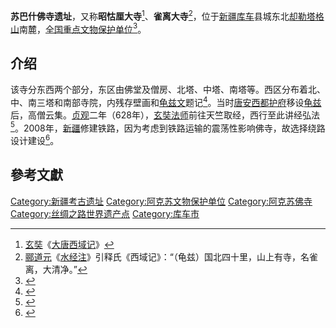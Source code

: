 {{文物保护单位
| 级别 = 全国
| 名称 = 苏巴什佛寺遗址
| 图片 = [[File:SariraCasket.jpg|200px]]
| 说明 = 苏巴什佛寺遗址出土[[龟兹|龟兹]]乐舞图[[舍利|舍利]]盒，藏[[东京国立博物馆|东京国立博物馆]]
| 编号 = 4-45
| 分类 = 古遗址
| 时代 = [[南北朝|南北朝]]－[[唐朝|唐]]
| 所在 = [[新疆维吾尔自治区|新疆]][[库车市|库车市]]
| 登录 = 1998年
| Cat = 新疆全国重点文物保护单位
}}

'''苏巴什佛寺遗址'''，又称'''昭怙厘大寺'''<ref>[[玄奘|玄奘]]《[[大唐西域记|大唐西域记]]》</ref>、'''雀离大寺'''<ref>[[郦道元|郦道元]]《[[水经注|水经注]]》引释氏《西域记》：“（龟兹）国北四十里，山上有寺，名雀离，大清净。”</ref>，位于[[新疆维吾尔自治区|新疆]][[库车市|库车]]县城东北[[却勒塔格山|却勒塔格山]]南麓，[[全国重点文物保护单位|全国重点文物保护单位]]<ref>{{Cite web |url=http://big5.china.com.cn/city/zhuanti/07xjx/2007-06/30/content_8461524.htm |title=新疆庫車蘇巴什佛寺遺址：蒼涼中訴說輝煌 |access-date=2010-01-14 |archive-date=2016-03-05 |archive-url=https://web.archive.org/web/20160305165538/http://big5.china.com.cn/city/zhuanti/07xjx/2007-06/30/content_8461524.htm |dead-url=no }}</ref>。

==介绍==
该寺分东西两个部分，东区由佛堂及僧房、北塔、中塔、南塔等。西区分布着北、中、南三塔和南部寺院，内残存壁画和[[龟兹文|龟兹文]]题记<ref>{{Cite web |url=http://politics.people.com.cn/GB/8198/85897/85898/5930701.html |title=在苏巴什佛寺遗址寻找玄奘足迹 |access-date=2010-01-14 |archive-date=2016-03-04 |archive-url=https://web.archive.org/web/20160304091937/http://politics.people.com.cn/GB/8198/85897/85898/5930701.html |dead-url=no }}</ref>。当时[[唐朝|唐]][[安西都护府|安西都护府]]移设[[龟兹|龟兹]]后，高僧云集。[[貞觀_(唐朝)|贞观]]二年（628年），[[玄奘|玄奘法师]]前往天竺取经，西行至此讲经弘法<ref>{{Cite web |url=http://www.huaib.com/siyuan/14217.html |title=苏巴什佛寺遗址 |access-date=2010-01-14 |archive-date=2016-03-05 |archive-url=https://web.archive.org/web/20160305231439/http://www.huaib.com/siyuan/14217.html |dead-url=yes }}</ref>。2008年，[[新疆维吾尔自治区|新疆]]修建铁路，因为考虑到铁路运输的震荡性影响佛寺，故选择绕路设计建设<ref>{{Cite web |url=http://city.finance.sina.com.cn/city/2008-10-28/106077.html |title=新疆铁路建设方案绕避苏巴什佛寺遗址 |access-date=2010-01-14 |archive-date=2019-06-09 |archive-url=https://web.archive.org/web/20190609000525/http://city.finance.sina.com.cn/city/2008-10-28/106077.html |dead-url=no }}</ref>。

==參考文獻==
{{reflist}}

{{新疆全国重点文物保护单位}}
{{丝绸之路世界文化遗产}}
{{中华人民共和国国家考古遗址公园}}

{{佛教小作品}}
{{DEFAULTSORT:S}}
[[Category:新疆考古遗址|Category:新疆考古遗址]]
[[Category:阿克苏文物保护单位|Category:阿克苏文物保护单位]]
[[Category:阿克苏佛寺|Category:阿克苏佛寺]]
[[Category:丝绸之路世界遗产点|Category:丝绸之路世界遗产点]]
[[Category:库车市|Category:库车市]]